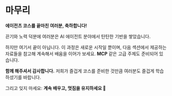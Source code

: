 # 마무리

**에이전츠 코스를 끝마친 여러분, 축하합니다!**

끈기와 노력 덕분에 여러분은 AI 에이전트 분야에서 탄탄한 기반을 쌓았습니다.

하지만 여기서 끝이 아닙니다. 이 과정은 새로운 시작일 뿐이며, 다음 섹션에서 제공하는 자료들을 참고해 계속해서 배움을 이어가 보세요. **MCP** 같은 고급 주제도 준비되어 있습니다.

**함께 해주셔서 감사합니다.** 저희가 즐겁게 코스를 준비한 것만큼 여러분도 즐겁게 학습하셨기를 바랍니다.

그리고 잊지 마세요: **계속 배우고, 멋짐을 유지하세요 🤗**

